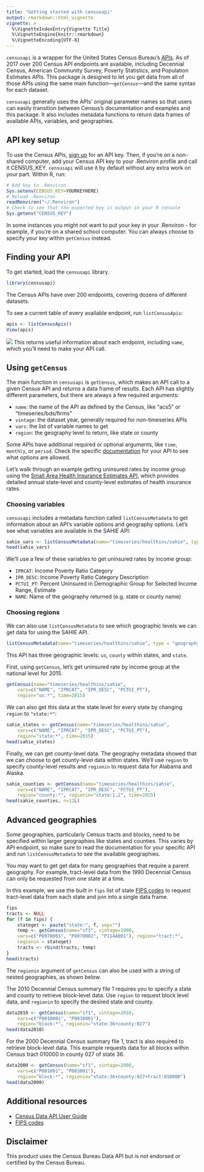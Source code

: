 ```yaml
---
title: "Getting started with censusapi"
output: rmarkdown::html_vignette
vignette: >
  %\VignetteIndexEntry{Vignette Title}
  %\VignetteEngine{knitr::rmarkdown}
  %\VignetteEncoding{UTF-8}
---
```


`censusapi` is a wrapper for the United States Census Bureau's [APIs](https://www.census.gov/data/developers/data-sets.html). As of 2017 over 200 Census API endpoints are available, including Decennial Census, American Community Survey, Poverty Statistics, and Population Estimates APIs. This package is designed to let you get data from all of those APIs using the same main function—`getCensus`—and the same syntax for each dataset.

`censusapi` generally uses the APIs' original parameter names so that users can easily transition between Census's documentation and examples and this package. It also includes metadata functions to return data frames of available APIs, variables, and geographies.

## API key setup
To use the Census APIs, [sign up](https://api.census.gov/data/key_signup.html) for an API key. Then, if you're on a non-shared computer, add your Census API key to your .Renviron profile and call it CENSUS_KEY. `censusapi` will use it by default without any extra work on your part. 
Within R, run:
```r
# Add key to .Renviron
Sys.setenv(CENSUS_KEY=YOURKEYHERE)
# Reload .Renviron
readRenviron("~/.Renviron")
# Check to see that the expected key is output in your R console
Sys.getenv("CENSUS_KEY")
```

In some instances you might not want to put your key in your .Renviron - for example, if you're on a shared school computer. You can always choose to specify your key within `getCensus` instead.

## Finding your API
To get started, load the `censusapi` library.
```r
library(censusapi)
```
The Census APIs have over 200 endpoints, covering dozens of different datasets.

To see a current table of every available endpoint, run `listCensusApis`:
```r
apis <- listCensusApis()
View(apis)
```
![](img/apis.png)
This returns useful information about each endpoint, including `name`, which you'll need to make your API call.

## Using `getCensus`
The main function in `censusapi` is `getCensus`, which makes an API call to a given Census API and returns a data frame of results. Each API has slightly different parameters, but there are always a few required arguments:

* `name`: the name of the API as defined by the Census, like "acs5" or "timeseries/bds/firms"
* `vintage`: the dataset year, generally required for non-timeseries APIs
* `vars`: the list of variable names to get
* `region`: the geography level to return, like state or county

Some APIs have additional required or optional arguments, like `time`, `monthly`, or `period`. Check the specific [documentation](https://www.census.gov/data/developers/data-sets.html) for your API to see what options are allowed.

Let's walk through an example getting uninsured rates by income group using the [Small Area Health Insurance Estimates API](https://www.census.gov/data/developers/data-sets/Health-Insurance-Statistics.html), which provides detailed annual state-level and county-level estimates of health insurance rates.

### Choosing variables
`censusapi` includes a metadata function called `listCensusMetadata` to get information about an API's variable options and geography options.
Let's see what variables are available in the SAHIE API:

```r
sahie_vars <- listCensusMetadata(name="timeseries/healthins/sahie", type = "variables")
head(sahie_vars)
```
We'll use a few of these variables to get uninsured rates by income group:

* `IPRCAT`: Income Poverty Ratio Category
* `IPR_DESC`: Income Poverty Ratio Category Description
* `PCTUI_PT`: Percent Uninsured in Demographic Group for Selected Income Range, Estimate
* `NAME`: Name of the geography returned (e.g. state or county name)

### Choosing regions
We can also use `listCensusMetadata` to see which geographic levels we can get data for using the SAHIE API.
```r
listCensusMetadata(name="timeseries/healthins/sahie", type = "geography")
```
This API has three geographic levels: `us`, `county` within states, and `state`.

First, using `getCensus`, let's get uninsured rate by income group at the national level for 2015.
```r
getCensus(name="timeseries/healthins/sahie",
	vars=c("NAME", "IPRCAT", "IPR_DESC", "PCTUI_PT"), 
	region="us:*", time=2015)
```

We can also get this data at the state level for every state by changing `region` to `"state:*"`:
```r
sahie_states <- getCensus(name="timeseries/healthins/sahie",
	vars=c("NAME", "IPRCAT", "IPR_DESC", "PCTUI_PT"), 
	region="state:*", time=2015)
head(sahie_states)
```

Finally, we can get county-level data. The geography metadata showed that we can choose to get county-level data within states. We'll use `region` to specify county-level results and `regionin` to request data for Alabama and Alaska.
```r
sahie_counties <- getCensus(name="timeseries/healthins/sahie",
	vars=c("NAME", "IPRCAT", "IPR_DESC", "PCTUI_PT"), 
	region="county:*", regionin="state:1,2", time=2015)
head(sahie_counties, n=12L)
```

## Advanced geographies

Some geographies, particularly Census tracts and blocks, need to be specified within larger geographies like states and counties. This varies by API endpoint, so make sure to read the documentation for your specific API and run `listCensusMetadata` to see the available geographies.

You may want to get get data for many geographies that require a parent geography. For example, tract-level data from the 1990 Decennial Census can only be requested from one state at a time. 

In this example, we use the built in `fips` list of state [FIPS codes](https://www.census.gov/geo/reference/ansi_statetables.html) to request tract-level data from each state and join into a single data frame.
```r
fips
tracts <- NULL
for (f in fips) {
	stateget <- paste("state:", f, sep="")
	temp <- getCensus(name="sf3", vintage=1990,
	vars=c("P0070001", "P0070002", "P114A001"), region="tract:*",
	regionin = stateget)
	tracts <- rbind(tracts, temp)
}
head(tracts)
```

The `regionin` argument of `getCensus` can also be used with a string of nested geographies, as shown below.

The 2010 Decennial Census summary file 1 requires you to specify a state and county to retrieve block-level data. Use `region` to request block level data, and `regionin` to specify the desired state and county.
```r
data2010 <- getCensus(name="sf1", vintage=2010,
	vars=c("P0010001", "P0030001"), 
	region="block:*", regionin="state:36+county:027")
head(data2010)
```

For the 2000 Decennial Census summary file 1, tract is also required to retrieve block-level data. This example requests data for all blocks within Census tract 010000 in county 027 of state 36.
```r
data2000 <- getCensus(name="sf1", vintage=2000,
	vars=c("P001001", "P003001"), 
	region="block:*", regionin="state:36+county:027+tract:010000")
head(data2000)
```

## Additional resources
* [Census Data API User Guide](https://www.census.gov/data/developers/guidance/api-user-guide.Overview.html)
* [FIPS codes](https://www.census.gov/geo/reference/ansi_statetables.html)

## Disclaimer
This product uses the Census Bureau Data API but is not endorsed or certified by the Census Bureau.
